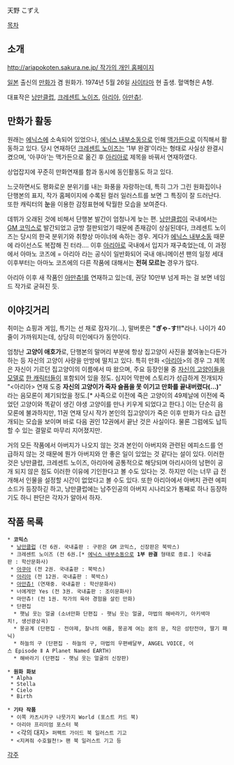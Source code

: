 天野 こずえ

[[목차]]
== 소개 ==
[[http://ariapokoten.sakura.ne.jp/ 작가의 개인 홈페이지]]

[[일본]] 출신의 [[만화가]] 겸 원화가. 1974년 5월 26일 [[사이타마]] 현 출생. 혈액형은 A형.

대표작은 [[낭만클럽]], [[크레센트 노이즈]], [[아리아(만화)|아리아]], [[아만츄!]].

== 만화가 활동 ==
원래는 [[에닉스]]에 소속되어 있었으나, [[에닉스 내부소동]]으로 인해 [[맥가든]]으로 이직해서 활동하고 있다. 당시 연재하던 [[크레센트 노이즈]]는 '1부 완결'이라는 형태로 사실상 완결시켰으며, '아쿠아'는 맥가든으로 옮긴 후 [[아리아]]로 제목을 바꿔서 연재하였다.

상업잡지에 꾸준히 만화연재를 함과 동시에 동인활동도 하고 있다.

느긋하면서도 평화로운 분위기를 내는 화풍을 자랑하는데, 특히 그가 그린 원화집이나 단행본의 표지, 작가 홈페이지에 수록된 컬러 일러스트를 보면 그 특징이 잘 드러난다. 또한 캐릭터의 '''눈'''을 이용한 감정표현에 탁월한 모습을 보여준다.

데뷔가 오래된 것에 비해서 단행본 발간이 엄청나게 늦는 편. [[낭만클럽]]이 국내에서는 [[GM 코믹스]]로 발간되었고 금방 절판되었기 때문에 존재감이 상실된데다, 크레센트 노이즈는 당시의 한국 분위기와 취향상 마이너에 속하는 경우. 게다가 [[에닉스 내부소동]] 때문에 라이선스도 복잡해 진 터라…. 이후 [[아리아]]로 국내에서 입지가 재구축었는데, 이 과정에서 아마노 코즈에 = 아리아 라는 공식이 일반화되어 국내 애니메이션 팬의 일정 세대 이후부터는 아마노 코즈에의 다른 작품에 대해서는 '''전혀 모르는''' 경우가 많다.

아리아 이후 새 작품인 [[아만츄!]]를 연재하고 있는데, 권당 10만부 넘게 파는 걸 보면 네임드 작가로 굳혀진 듯.

== 이야깃거리 ==
취미는 쇼핑과 게임, 특기는 선 채로 잠자기(…), 말버릇은 '''"ぎゃ-す!!"'''라나. 나이가 40줄이 가까워지는데, 상당히 미인에다가 동안이다.

엄청난 '''고양이 애호가'''로, 단행본의 말머리 부분에 항상 집고양이 사진을 붙여놓는다든가 하는 등 자신의 고양이 사랑을 만방에 떨치고 있다. 특히 만화 <[[아리아(만화)|아리아]]>의 경우 그 제목은 자신이 기르던 집고양이의 이름에서 따 왔으며, 주요 등장인물 중 [[아리아 사장님|자신의 고양이들을 모델로]] [[히메 사장님|한 캐릭터]]들이 포함되어 있을 정도. 심지어 막판에 스토리가 성급하게 전개되자 "<아리아> 연재 도중 '''자신의 고양이가 죽자 슬픔을 못 이기고 만화를 끝내버렸다(…)'''" 라는 음모론이 제기되었을 정도.[* 사족으로 이전에 죽은 고양이의 49제날에 이전에 죽었던 고양이와 똑같이 생긴 야생 고양이를 만나 키우게 되었다고 한다.] 이는 단순히 음모론에 불과하지만, 11권 연재 당시 작가 본인의 집고양이가 죽은 이후 만화가 다소 급전개되는 모습을 보이며 바로 다음 권인 12권에서 끝난 것은 사실이다. 물론 그럼에도 납득할 수 있는 결말로 마무리 지어졌지만.

거의 모든 작품에서 아버지가 나오지 않는 것과 본인이 아버지와 관련된 에피소드를 언급하지 않는 것 때문에 뭔가 아버지와 안 좋은 일이 있었는 것 같다는 설이 있다. 이러한 것은 낭만클럽, 크레센트 노이즈, 아리아에 공통적으로 해당되며 아리시아의 남편이 공개 되지 않은 점도 이러한 이유에 기인한다고 볼 수도 있다는 것. 하지만 이는 너무 급 전개해서 인물을 설정할 시간이 없었다고 볼 수도 있다. 또한 아리아에서 아버지 관련 에피소드가 등장하긷 하고, 낭만클럽에는 남주인공의 아버지 시나리오가 통째로 하나 등장하기도 하니 판단은 각자가 알아서 하자.

== 작품 목록 ==
 * '''코믹스'''
  * [[낭만클럽]] (전 6권. 국내출판 : 구판은 GM 코믹스, 신장판은 북박스)
  * 크레센트 노이즈 (전 6권.[* [[에닉스 내부소동]]으로 '''1부 완결''' 형태로 종료.] 국내출판 : 학산문화사)
  * [[아쿠아]] (전 2권. 국내출판 : 북박스)
  * [[ARIA|아리아]] (전 12권. 국내출판 : 북박스)
  * [[아만츄!]] (연재중. 국내출판 : 학산문화사)
  * 너에게만 Yes (전 3권. 국내출판 : 조이문화사)
  * 마만츄! (전 1권. 작가의 육아 경험을 살린 만화)
  * 단편집
   * 햇님 웃는 얼굴 (소녀만화 단편집 - 햇님 웃는 얼굴, 마법의 해바라기, 아키색마치!, 생선광상곡)
   * 몽공계 (단편집 - 전야제, 찰나의 여름, 몽공계 여는 꿈의 문, 작은 성탄전야, 딸기 패닉)
   * 하늘의 구 (단편집 - 하늘의 구, 마법의 우편배달부, ANGEL VOICE, 어스 Episode Ⅱ A Planet Named EARTH)
   * 해바라기 (단편집 - 햇님 웃는 얼굴의 신장판)

 * '''원화 화보'''
  * Alpha
  * Stella
  * Cielo
  * Birth

 * '''기타 작품'''
  * 이쪽 카츠시카구 나뭇가지 World (포스트 카드 북)
  * 아리아 프리미엄 포스터 북
  * <각의 대지> 퍼펙트 가이드 북 일러스트 기고
  * <지켜줘 수호월천!> 팬 북 일러스트 기고 등

[[각주]]
